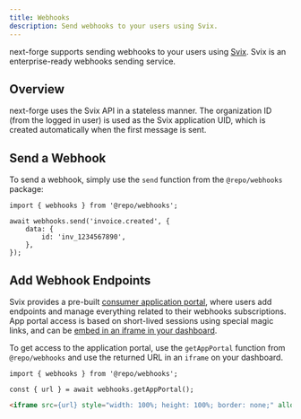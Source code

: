 ```yaml
---
title: Webhooks
description: Send webhooks to your users using Svix.
---
```


next-forge supports sending webhooks to your users using [Svix](https://www.svix.com/). Svix is an enterprise-ready webhooks sending service.

## Overview
next-forge uses the Svix API in a stateless manner. The organization ID (from the logged in user) is used as the Svix application UID, which is created automatically when the first message is sent.

## Send a Webhook

To send a webhook, simply use the `send` function from the `@repo/webhooks` package:

```tsx
import { webhooks } from '@repo/webhooks';

await webhooks.send('invoice.created', {
    data: {
        id: 'inv_1234567890',
    },
});
```

## Add Webhook Endpoints

Svix provides a pre-built [consumer application portal](https://docs.svix.com/app-portal), where users add endpoints and manage everything related to their webhooks subscriptions. App portal access is based on short-lived sessions using special magic links, and can be [embed in an iframe in your dashboard](https://docs.svix.com/app-portal#embedding-in-a-react-application).

To get access to the application portal, use the `getAppPortal` function from `@repo/webhooks` and use the returned URL in an `iframe` on your dashboard.

```tsx
import { webhooks } from '@repo/webhooks';

const { url } = await webhooks.getAppPortal();
```

```html
<iframe src={url} style="width: 100%; height: 100%; border: none;" allow="clipboard-write" loading="lazy" />
```